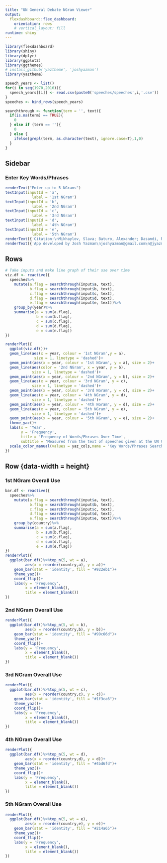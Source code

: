 ---
title: "UN General Debate NGram Viewer"
output: 
  flexdashboard::flex_dashboard:
    orientation: rows
    # vertical_layout: fill
runtime: shiny
---

```{r setup, include=FALSE}
library(flexdashboard)
library(shiny)
library(dplyr)
library(ggplot2)
library(ggthemes)
# install_github('yaztheme', 'joshyazman')
library(yaztheme)

speech_years <- list()
for(i in seq(1970,2016)){
  speech_years[[i]] <- read.csv(paste0('speeches/speeches',i,'.csv'))
}
speeches <- bind_rows(speech_years)

searchthrough <- function(term = '', text){
  if(is.na(term) == TRUE){
    0
  } else if (term == ''){
    0
  } else {
    ifelse(grepl(term, as.character(text), ignore.case=T),1,0)
  }
}

```

Sidebar {.sidebar}
-----------------------------------------------------------------------

### Enter Key Words/Phrases

```{r}
renderText("Enter up to 5 NGrams")
textInput(inputId = 'a',
            label = '1st NGram')
textInput(inputId = 'b',
            label = '2nd NGram')
textInput(inputId = 'c',
            label = '3rd NGram')
textInput(inputId = 'd',
            label = '4th NGram')
textInput(inputId = 'e',
            label = '5th NGram')
renderText({'Citation:\nMikhaylov, Slava; Baturo, Alexander; Dasandi, Niheer, 2017, "United Nations General Debate Corpus", doi:10.7910/DVN/0TJX8Y, Harvard Dataverse, V3'})
renderText({'App developed by Josh Yazman\njoshyazman@gmail.com\n@jyazman_2012'})
```

Rows {data-height=500}
-----------------------------------------------------------------------

<!-- ### Frequency of Words/Phrases Over Time -->

```{r}

# Take inputs and make line graph of their use over time
viz.df <- reactive({
  speeches%>%
    mutate(a.flag = searchthrough(input$a, text),
           b.flag = searchthrough(input$b, text),
           c.flag = searchthrough(input$c, text),
           d.flag = searchthrough(input$d, text),
           e.flag = searchthrough(input$e, text))%>%
    group_by(year)%>%
    summarise(a = sum(a.flag),
              b = sum(b.flag),
              c = sum(c.flag),
              d = sum(d.flag),
              e = sum(e.flag))
})

renderPlot({
  ggplot(viz.df())+
  geom_line(aes(x = year, colour = '1st NGram',y = a),
             size = 1, linetype = 'dashed')+
  geom_point(aes(x = year, colour = '1st NGram', y = a), size = 2)+
  geom_line(aes(color = '2nd NGram', x = year, y = b),
            size = 1, linetype = 'dashed')+
  geom_point(aes(x = year, colour = '2nd NGram', y = b), size = 2)+
  geom_line(aes(x = year, colour = '3rd NGram', y = c),
            size = 1, linetype = 'dashed')+
  geom_point(aes(x = year, colour = '3rd NGram', y = c), size = 2)+
  geom_line(aes(x = year, colour = '4th NGram', y = d),
            size = 1, linetype = 'dashed')+
  geom_point(aes(x = year, colour = '4th NGram', y = d), size = 2)+
  geom_line(aes(x = year, colour = '5th NGram', y = e),
            size = 1, linetype = 'dashed')+
  geom_point(aes(x = year, colour = '5th NGram', y = e), size = 2)+
  theme_yaz()+
  labs(x = 'Year',
       y = 'Frequency',
       title = 'Frequency of Words/Phrases Over Time',
       subtitle = 'Measured from the text of speeches given at the UN General Debate each year since 1970')+
  scale_color_manual(values = yaz_cols,name = 'Key Words/Phrases Searched')
}) 
```


Row {data-width = height}
-------------------------------------
   

### 1st NGram Overall Use
```{r}
bar.df <- reactive({
  speeches%>%
    mutate(a.flag = searchthrough(input$a, text),
           b.flag = searchthrough(input$b, text),
           c.flag = searchthrough(input$c, text),
           d.flag = searchthrough(input$d, text),
           e.flag = searchthrough(input$e, text))%>%
    group_by(country)%>%
    summarise(a = sum(a.flag),
              b = sum(b.flag),
              c = sum(c.flag),
              d = sum(d.flag),
              e = sum(e.flag))
})
renderPlot({
  ggplot(bar.df()%>%top_n(5, wt = a), 
         aes(x = reorder(country,a), y = a))+
    geom_bar(stat = 'identity', fill = "#922eb1")+
    theme_yaz()+
    coord_flip()+
    labs(y = 'Frequency',
         x = element_blank(),
         title = element_blank())
})
```   
 
### 2nd NGram Overall Use
```{r}
renderPlot({
  ggplot(bar.df()%>%top_n(5, wt = b), 
         aes(x = reorder(country,b), y = b))+
    geom_bar(stat = 'identity', fill = "#99c66d")+
    theme_yaz()+
    coord_flip()+
    labs(y = 'Frequency',
         x = element_blank(),
         title = element_blank())
})
```

### 3rd NGram Overall Use
```{r}
renderPlot({
  ggplot(bar.df()%>%top_n(5, wt = c), 
         aes(x = reorder(country,c), y = c))+
    geom_bar(stat = 'identity', fill = "#1f3ca6")+
    theme_yaz()+
    coord_flip()+
    labs(y = 'Frequency',
         x = element_blank(),
         title = element_blank())
})
```   
 
### 4th NGram Overall Use
```{r}
renderPlot({
  ggplot(bar.df()%>%top_n(5, wt = d), 
         aes(x = reorder(country,d), y = d))+
    geom_bar(stat = 'identity', fill = "#4bd6fd")+
    theme_yaz()+
    coord_flip()+
    labs(y = 'Frequency',
         x = element_blank(),
         title = element_blank())
})
```

### 5th NGram Overall Use
```{r}
renderPlot({
  ggplot(bar.df()%>%top_n(5, wt = e), 
         aes(x = reorder(country,e), y = e))+
    geom_bar(stat = 'identity', fill = "#214a65")+
    theme_yaz()+
    coord_flip()+
    labs(y = 'Frequency',
         x = element_blank(),
         title = element_blank())
})
```   
 
